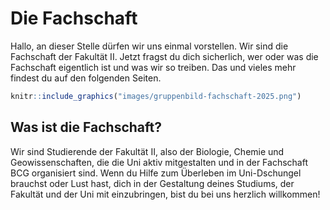 # Die Fachschaft {#fachschaft}

Hallo, an dieser Stelle dürfen wir uns einmal vorstellen. Wir sind die Fachschaft der Fakultät II. Jetzt fragst du dich sicherlich, wer oder was die Fachschaft eigentlich ist und was wir so treiben. Das und vieles mehr findest du auf den folgenden Seiten.


```r
knitr::include_graphics("images/gruppenbild-fachschaft-2025.png")
```

## Was ist die Fachschaft? {#fachschaft-was-ist-das}

Wir sind Studierende der Fakultät II, also der Biologie, Chemie und Geowissenschaften, die die Uni aktiv mitgestalten und in der Fachschaft BCG organisiert sind. Wenn du Hilfe zum Überleben im Uni-Dschungel brauchst oder Lust hast, dich in der Gestaltung deines Studiums, der Fakultät und der Uni mit einzubringen, bist du bei uns herzlich willkommen!

